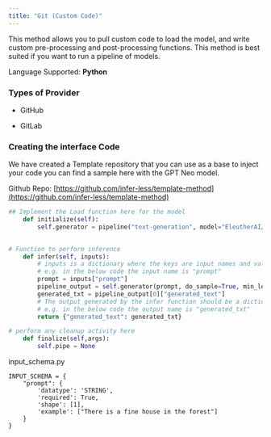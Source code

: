 ```yaml
---
title: "Git (Custom Code)"
---
```


This method allows you to pull custom code to load the model, and write custom pre-processing and post-processing functions. This method is best suited if you want to run a pipeline of models. 

Language Supported: **Python** 

### Types of Provider 

* GitHub

* GitLab

### Creating the interface Code 

We have created a Template repository that you can use as a base to inject your code you can find a sample here with the GPT Neo model. 

Github Repo: [https://github.com/infer-less/template-method](https://github.com/infer-less/template-method)

```python
## Implement the Load function here for the model 
    def initialize(self):
        self.generator = pipeline("text-generation", model="EleutherAI/gpt-neo-125M",device=0)

    
# Function to perform inference 
    def infer(self, inputs):
        # inputs is a dictionary where the keys are input names and values are actual input data
        # e.g. in the below code the input name is "prompt"
        prompt = inputs["prompt"]
        pipeline_output = self.generator(prompt, do_sample=True, min_length=20)
        generated_txt = pipeline_output[0]["generated_text"]
        # The output generated by the infer function should be a dictionary where keys are output names and values are actual output data
        # e.g. in the below code the output name is "generated_txt"
        return {"generated_text": generated_txt}

# perform any cleanup activity here
    def finalize(self,args):
        self.pipe = None
```


input\_schema.py 

```input_schema
INPUT_SCHEMA = {
    "prompt": {
        'datatype': 'STRING',
        'required': True,
        'shape': [1],
        'example': ["There is a fine house in the forest"]
    }
}
```











